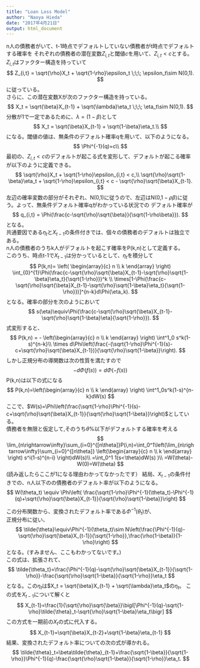 ```yaml
---
title: "Loan Loss Model"
author: "Naoya Hieda"
date: "2017年4月21日"
output: html_document
---
```


n人の債務者がいて、t-1時点でデフォルトしていない債務者がt時点でデフォルトする確率を
それぞれの債務者の潜在変数$Z_{i,t}$と閾値$c$を用いて、$Z_{i,t}<c$とする。  
$Z_{i,t}$はファクター構造を持っていて
$$
Z_{i,t} = \sqrt{\rho}X_t + \sqrt{1-\rho}\epsilon_t \;\;\; \epsilon_t\sim N(0,1). 
$$
に従っている。  
さらに、この潜在変数Xが次のファクター構造を持っている。
$$
X_t = \sqrt{\beta}X_{t-1} + \sqrt{\lambda}\eta_t \;\;\; \eta_t\sim N(0,1).
$$
分散が1で一定であるために、$\lambda=(1-\beta)$として
$$
X_t = \sqrt{\beta}X_{t-1} + \sqrt{1-\beta}\eta_t.\\
$$
になる。閾値の値は、無条件のデフォルト確率qを用いて、以下のようになる。
$$
\Phi^{-1}(q)=c\\
$$
最初の、$Z_{i,t}<c$のデフォルトが起こる式を変形して、デフォルトが起こる確率が以下のように定義できる。
$$
\sqrt{\rho}X_t + \sqrt{1-\rho}\epsilon_{i,t} < c,\\
\sqrt{\rho}\sqrt{1-\beta}\eta_t + \sqrt{1-\rho}\epsilon_{i,t} < c - \sqrt{\rho}\sqrt{\beta}X_{t-1}.
$$
左辺の確率変数の部分がそれぞれ、N(0,1)に従うので、左辺はN(0,$1-\rho\beta$)に従う。よって、無条件デフォルト確率qがわかっている状況での
デフォルト確率が
$$
q_{i,t} = \Phi(\frac{c-\sqrt{\rho}\sqrt{\beta}}{\sqrt{1-\rho\beta}}).
$$
となる。  
共通要因である$\eta_t$と$X_{t-1}$の条件付きでは、個々の債務者のデフォルトは独立である。  
n人の債務者のうちk人がデフォルトを起こす確率をP(k,n)として定義する。  
このうち、時点t-1で$X_{t-1}$は分かっているとして、$\eta_t$を積分して
$$
P(k,n)=
 \left(
    \begin{array}{c}
      n \\
      k
    \end{array}
  \right)
\int_{0}^{1}\Phi(\frac{c-\sqrt{\rho}\sqrt{\beta}X_{t-1}-\sqrt{\rho}\sqrt{1-\beta}\eta_t}{\sqrt{1-\rho}})^k \\
\times[1-\Phi(\frac{c-\sqrt{\rho}\sqrt{\beta}X_{t-1}-\sqrt{\rho}\sqrt{1-\beta}\eta_t}{\sqrt{1-\rho}})]^{n-k}d\Phi(\eta_k).
$$
となる。確率の部分を次のようにおいて  
$$
s(\eta)\equiv\Phi(\frac{c-\sqrt{\rho}\sqrt{\beta}X_{t-1}-\sqrt{\rho}\sqrt{1-\beta}\eta}{\sqrt{1-\rho}}).
$$
式変形すると、
$$
P(k,n) = - \left(\begin{array}{c}
      n \\
      k
    \end{array}
    \right)
    \int^1_0 s^k(1-s)^{n-k}\\
 \times d\Phi\left(\frac{-(\sqrt{1-\rho}\Phi^{-1}(s)-c+\sqrt{\rho}\sqrt{\beta}X_{t-1})}{\sqrt{\rho}\sqrt{1-\beta}}\right).    
$$
しかし正規分布の導関数は次の性質を満たすので
$$
-d\Phi(f(s)) = d\Phi(-f(s))
$$
P(k,n)は以下の式になる
$$
P(k,n)=\left(\begin{array}{c}
      n \\
      k
    \end{array}
    \right)
    \int^1_0s^k(1-s)^{n-k}dW(s) 
$$
ここで、$W(s)=\Phi\left(\frac{\sqrt{1-\rho}\Phi^{-1}(s)-c+\sqrt{\rho}\sqrt{\beta}X_{t-1}}{\sqrt{\rho}\sqrt{1-\beta}}\right)$としている。  
債務者を無限と仮定して,そのうち$\theta\%$以下がデフォルトする確率を考える  
$$
\lim_{n\rightarrow\infty}\sum_{i=0}^{[n\theta]}P(i,n)=\int_0^1\left(\lim_{n\rightarrow\infty}\sum_{i=0}^{[n\theta]}
\left(\begin{array}{c}
      n \\
      k
    \end{array}
    \right)
    s^i(1-s)^{n-i}
\right)dW(s)\\
=\int_0^1 1(s<\theta)dW(s) )\\
=W(\theta)-W(0)=W(\theta)
$$
(読み返したらここが1になる理由わかってなかったです）
結局、$X_{t-1}$の条件付きでの、n人以下のの債務者のデフォルト率が以下のようになる。
$$
W(\theta_t) \equiv \Phi\left( \frac{\sqrt{1-\rho}\Phi^{-1}(\theta_t)-\Phi^{-1}(q)+\sqrt{\rho}\sqrt{\beta}X_{t-1}}{\sqrt{\rho}\sqrt{1-\beta}}\right)
$$

この分布関数から、変換されたデフォルト率である$\Phi^{-1}(\theta_t)$が、  
正規分布に従い、
$$
\tilde{\theta}\equiv\Phi^{-1}(\theta_t)\sim N\left(\frac{\Phi^{-1}(q)-\sqrt{\rho}\sqrt{\beta}X_{t-1}}{\sqrt{1-\rho}},\frac{\rho(1-\beta)}{1-\rho}\right)
$$
となる。(すみません、ここもわかってないです。)  
この式は、拡張されて、
$$
\tilde{\theta_t}=\frac{\Phi^{-1}(q)-\sqrt{\rho}\sqrt{\beta}X_{t-1}}{\sqrt{1-\rho}}-\frac{\sqrt{\rho}\sqrt{1-\beta}}{\sqrt{1-\rho}}\eta_t
$$
となる。この$\eta_t$は$X_t = \sqrt{\beta}X_{t-1} + \sqrt{\lambda}\eta_t$の$\eta_t$。
この式を$X_{t-1}$について解くと
$$
X_{t-1}=\frac{1}{\sqrt{\rho}\sqrt{\beta}}\bigl[\Phi^{-1}(q)-\sqrt{1-\rho}\tilde{\theta}_t-\sqrt{\rho}\sqrt{1-\beta}\eta_t\bigr]
$$
この方式を一期前の$X_t$の式に代入する。
$$
X_{t-1}=\sqrt{\beta}X_{t-2}+\sqrt{1-\beta}\eta_{t-1}
$$
結果、変換されたデフォルト率についての次の式が導かれる。
$$
\tilde{\theta}_t=\beta\tilde{\theta}_{t-1}+\frac{\sqrt{1-\beta}}{\sqrt{1-\rho}}\Phi^{-1}(q)-\frac{\sqrt{\rho}\sqrt{1-\beta}}{\sqrt{1-\rho}}\eta_t.
$$
